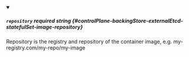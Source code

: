 
<details className="config-field" data-expandable="false" open>
<summary>

##### `repository` <span className="config-field-required" data-required="false">required</span> <span className="config-field-type">string</span> <span className="config-field-default"></span> <span className="config-field-enum"></span> {#controlPlane-backingStore-externalEtcd-statefulSet-image-repository}

Repository is the registry and repository of the container image, e.g. my-registry.com/my-repo/my-image

</summary>



</details>
